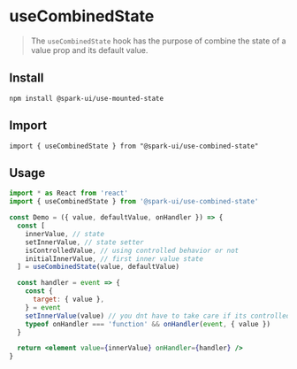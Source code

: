 
<Meta title="Hooks/useCombinedState" />

# useCombinedState

> The `useCombinedState` hook has the purpose of combine the state of a value prop and its default value.

## Install

```
npm install @spark-ui/use-mounted-state
```

## Import

```
import { useCombinedState } from "@spark-ui/use-combined-state"
```

## Usage

```jsx
import * as React from 'react'
import { useCombinedState } from '@spark-ui/use-combined-state'

const Demo = ({ value, defaultValue, onHandler }) => {
  const [
    innerValue, // state
    setInnerValue, // state setter
    isControlledValue, // using controlled behavior or not
    initialInnerValue, // first inner value state
  ] = useCombinedState(value, defaultValue)

  const handler = event => {
    const {
      target: { value },
    } = event
    setInnerValue(value) // you dnt have to take care if its controlled or not
    typeof onHandler === 'function' && onHandler(event, { value })
  }

  return <element value={innerValue} onHandler={handler} />
}
```
